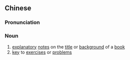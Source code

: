 ==Chinese==
{{zh-forms|s=题解}}

===Pronunciation===
{{zh-pron
|m=tíjiě
|c=tai4 gaai2
|mn=qz,xm,zz:tôe-kái
|cat=n
}}

===Noun===
{{zh-noun}}

# [[explanatory]] [[note]]s on the [[title]] or [[background]] of a [[book]]
# [[key]] to [[exercise]]s or [[problem]]s